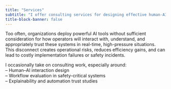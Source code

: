 ```yaml
---
title: "Services"
subtitle: "I offer consulting services for designing effective human-AI interaction."
title-block-banner: false
---
```


Too often, organizations deploy powerful AI tools without sufficient consideration for how operators will interact with, understand, and appropriately trust these systems in real-time, high-pressure situations. This disconnect creates operational risks, reduces efficiency gains, and can lead to costly implementation failures or safety incidents.

I occasionally take on consulting work, especially around:\
-- Human--AI interaction design\
-- Workflow evaluation in safety-critical systems\
-- Explainability and automation trust studies
